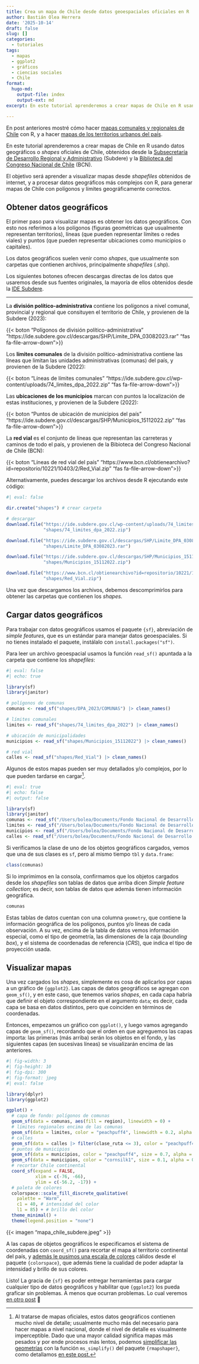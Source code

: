 ```yaml
---
title: Crea un mapa de Chile desde datos geoespaciales oficiales en R
author: Bastián Olea Herrera
date: '2025-10-14'
draft: false
slug: []
categories:
  - tutoriales
tags:
  - mapas
  - ggplot2
  - gráficos
  - ciencias sociales
  - Chile
format:
  hugo-md:
    output-file: index
    output-ext: md
excerpt: En este tutorial aprenderemos a crear mapas de Chile en R usando datos geográficos o _shapes_ oficiales, obtenidos desde la Subsecretaría de Desarrollo Regional y Administrativo (Subdere) y la Biblioteca del Congreso Nacional de Chile. El objetivo será aprender a visualizar mapas desde _shapefiles_ obtenidos de internet, y a procesar datos geográficos más complejos con R, para generar mapas de Chile con polígonos y límites geográficamente correctos.

---
```


En post anteriores mostré cómo hacer [mapas comunales y regionales de Chile](/blog/tutorial_mapa_chile/) con R, y a hacer [mapas de los territorios urbanos del país](/blog/tutorial_mapa_urbano/).

En este tutorial aprenderemos a crear mapas de Chile en R usando datos geográficos o _shapes_ oficiales de Chile, obtenidos desde la [Subsecretaría de Desarrollo Regional y Administrativo](https://ide.subdere.gov.cl/descargas-con-filtros/) (Subdere) y la [Biblioteca del Congreso Nacional de Chile](https://www.bcn.cl/siit/mapas_vectoriales) (BCN). 

El objetivo será aprender a visualizar mapas desde _shapefiles_ obtenidos de internet, y a procesar datos geográficos más complejos con R, para generar mapas de Chile con polígonos y límites geográficamente correctos.

## Obtener datos geográficos

El primer paso para visualizar mapas es obtener los datos geográficos. Con esto nos referimos a los polígonos (figuras geométricas que usualmente representan territorios), líneas (que pueden representar límites o redes viales) y puntos (que pueden representar ubicaciones como municipios o capitales).

Los datos geográficos suelen venir como _shapes_, que usualmente son carpetas que contienen archivos, principalmente  _shapefiles_ (.shp). 

Los siguientes botones ofrecen descargas directas de los datos que usaremos desde sus fuentes originales, la mayoría de ellos obtenidos desde la [IDE Subdere](https://ide.subdere.gov.cl/descargas-con-filtros/).

----

La **división político-administrativa** contiene los polígonos a nivel comunal, provincial y regional que consituyen el territorio de Chile, y provienen de la Subdere (2023):

{{< boton "Polígonos de división político-administrativa" "https://ide.subdere.gov.cl/descargas/SHP/Limite_DPA_03082023.rar" "fas fa-file-arrow-down">}}


Los **límites comunales** de la división político-administrativa contiene las líneas que limitan las unidades administrativas (comunas) del país, y provienen de la Subdere (2022):

{{< boton "Líneas de límites comunales" "https://ide.subdere.gov.cl/wp-content/uploads/74_limites_dpa_2022.zip" "fas fa-file-arrow-down">}}


Las **ubicaciones de los municipios** marcan con puntos la localización de estas instituciones, y provienen de la Subdere (2022):

{{< boton "Puntos de ubicación de municipios del país" "https://ide.subdere.gov.cl/descargas/SHP/Municipios_15112022.zip" "fas fa-file-arrow-down">}}


La **red vial** es el conjunto de líneas que representan las carreteras y caminos de todo el país, y provienen de la Bibioteca del Congreso Nacional de Chile (BCN):

{{< boton "Líneas de red vial del país" "https://www.bcn.cl/obtienearchivo?id=repositorio/10221/10403/2/Red_Vial.zip" "fas fa-file-arrow-down">}}


Alternativamente, puedes descargar los archivos desde R ejecutando este código:

```r
#| eval: false

dir.create("shapes") # crear carpeta

# descargar
download.file("https://ide.subdere.gov.cl/wp-content/uploads/74_limites_dpa_2022.zip",
              "shapes/74_limites_dpa_2022.zip")

download.file("https://ide.subdere.gov.cl/descargas/SHP/Limite_DPA_03082023.rar",
              "shapes/Limite_DPA_03082023.rar")

download.file("https://ide.subdere.gov.cl/descargas/SHP/Municipios_15112022.zip",
              "shapes/Municipios_15112022.zip")

download.file("https://www.bcn.cl/obtienearchivo?id=repositorio/10221/10403/2/Red_Vial.zip",
              "shapes/Red_Vial.zip")
```

Una vez que descargamos los archivos, debemos descomprimirlos para obtener las carpetas que contienen los _shapes._


## Cargar datos geográficos

Para trabajar con datos geográficos usamos el paquete `{sf}`, abreviación de _simple features_, que es un estándar para manejar datos geoespaciales. Si no tienes instalado el paquete, instálalo con `install.packages("sf")`.

Para leer un archivo geoespacial usamos la función `read_sf()` apuntada a la carpeta que contiene los _shapefiles_:

```r
#| eval: false
#| echo: true

library(sf)
library(janitor)

# polígonos de comunas
comunas <- read_sf("shapes/DPA_2023/COMUNAS") |> clean_names()

# límites comunales
limites <- read_sf("shapes/74_limites_dpa_2022") |> clean_names()

# ubicación de municipalidades
municipios <- read_sf("shapes/Municipios_15112022") |> clean_names()

# red vial
calles <- read_sf("shapes/Red_Vial") |> clean_names()
```

Algunos de estos mapas pueden ser muy detallados y/o complejos, por lo que pueden tardarse en cargar[^1].

```r
#| eval: true
#| echo: false
#| output: false

library(sf)
library(janitor)
comunas <- read_sf("/Users/bolea/Documents/Fondo Nacional de Desarrollo Comunal 8%/fndr_ocho/shapes/DPA_2023/COMUNAS") |> clean_names()
limites <- read_sf("/Users/bolea/Documents/Fondo Nacional de Desarrollo Comunal 8%/fndr_ocho/shapes/74_limites_dpa_2022") |> clean_names()
municipios <- read_sf("/Users/bolea/Documents/Fondo Nacional de Desarrollo Comunal 8%/fndr_ocho/shapes/Municipios_15112022") |> clean_names()
calles <- read_sf("/Users/bolea/Documents/Fondo Nacional de Desarrollo Comunal 8%/fndr_ocho/shapes/Red_Vial") |> clean_names()
```

Si verificamos la clase de uno de los objetos geográficos cargados, vemos que una de sus clases es `sf`, pero al mismo tiempo `tbl` y `data.frame`:
```r
class(comunas)
```

Si lo imprimimos en la consola, confirmamos que los objetos cargados desde los _shapefiles_ son tablas de datos que arriba dicen _Simple feature collection_; es decir, son tablas de datos que además tienen información geográfica.

```r
comunas
```

Estas tablas de datos cuentan con una columna `geometry`, que contiene la información geográfica de los polígonos, puntos y/o líneas de cada observación. A su vez, encima de la tabla de datos vemos información especial, como el tipo de geometría, las dimensiones de la caja (_bounding box_), y el sistema de coordenadas de referencia (_CRS_), que indica el tipo de proyección usada.

## Visualizar mapas
Una vez cargados los _shapes_, simplemente es cosa de aplicarlos por capas a un gráfico de `{ggplot2}`. Las capas de datos geográficos se agregan con `geom_sf()`, y en este caso, que tenemos varios _shapes_, en cada capa habría que definir el objeto correspondiente en el argumento `data`; es decir, cada capa se basa en datos distintos, pero que coinciden en términos de coordenadas. 

Entonces, empezamos un gráfico con `ggplot()`, y luego vamos agregando capas de `geom_sf()`, recordando que el orden en que agreguemos las capas importa: las primeras (más arriba) serán los objetos en el fondo, y las siguientes capas (en sucesivas líneas) se visualizarán encima de las anteriores.


```r
#| fig-width: 3
#| fig-height: 10
#| fig-dpi: 300
#| fig-format: jpeg
#| eval: false

library(dplyr)
library(ggplot2)

ggplot() +
  # capa de fondo: polígonos de comunas
  geom_sf(data = comunas, aes(fill = region), linewidth = 0) +
  # límites regionales encima de las comunas
  geom_sf(data = limites, color = "peachpuff4", linewidth = 0.2, alpha = 0.8) + 
  # calles
  geom_sf(data = calles |> filter(clase_ruta <= 3), color = "peachpuff4", linewidth = 0.1, alpha = 0.3) +
  # puntos de municipios
  geom_sf(data = municipios, color = "peachpuff4", size = 0.7, alpha = 0.6) + # borde oscuro
  geom_sf(data = municipios, color = "cornsilk1", size = 0.1, alpha = 0.9) + # centro claro
  # recortar Chile continental
  coord_sf(expand = FALSE,
           xlim = c(-76, -66),
           ylim = c(-56.2, -17)) +
  # paleta de colores
  colorspace::scale_fill_discrete_qualitative(
    palette = "Warm", 
    c1 = 40, # intensidad del color
    l1 = 85) + # brillo del color
  theme_minimal() +
  theme(legend.position = "none")
```

{{< imagen "mapa_chile_subdere.jpeg" >}}

A las capas de objetos geográficos le especificamos el sistema de coordenadas con `coord_sf()` para recortar el mapa al territorio continental del país, y [además le pusimos una escala de colores](/blog/colores/#usar-paletas-de-colores-en-ggplot2) cálidos desde el paquete `{colorspace}`, que además tiene la cualidad de poder adaptar la intensidad y brillo de sus colores.

Listo! La gracia de `{sf}` es poder entregar herramientas para cargar cualquier tipo de datos geográficos y habilitar que `{ggplot2}` los pueda graficar sin problemas. A menos que ocurran problemas. Lo cual veremos [en otro post](/tags/mapas/) 😬



[^1]: Al tratarse de mapas oficiales, estos datos geográficos contienen mucho nivel de detalle; usualmente mucho más del necesario para hacer mapas a nivel nacional, donde el nivel de detalle es visualmente imperceptible. Dado que una mayor calidad significa mapas más pesados y por ende procesos más lentos, podemos [simplificar las geometrías](/blog/simplificar_mapas/) con la función `ms_simplify()` del paquete `{rmapshaper}`, como detallamos [en este post.](/blog/simplificar_mapas/) 